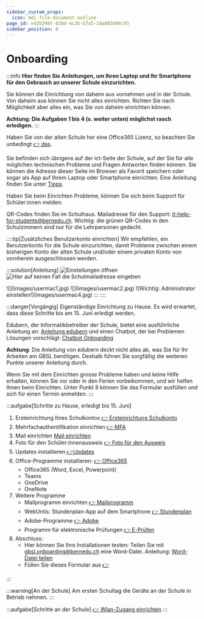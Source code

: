 ```yaml
---
sidebar_custom_props:
  icon: mdi-file-document-outline
page_id: ed2b298f-838d-4c3b-b7a5-18a003d98c93
sidebar_position: 0
---
```


# Onboarding
:::info
**Hier finden Sie Anleitungen, um Ihren Laptop und Ihr Smartphone für den Gebrauch an unserer Schule einzurichten.**

Sie können die Einrichtung von daheim aus vornehmen und in der Schule. Von daheim aus können Sie nicht alles einrichten. Richten Sie nach Möglichkeit aber alles ein, was Sie von daheim einrichten können.

 **Achtung: Die Aufgaben 1 bis 4 (s. weiter unten) möglichst rasch erledigen.**
:::

Haben Sie von der alten Schule her eine Office365 Lizenz, so beachten Sie unbedingt [👉 das](../../anderesoftware/office365/README.md).

Sie befinden sich übrigens auf der ict-Seite der Schule, auf der Sie für alle möglichen technischen Probleme und Fragen Antworten finden können. Sie können die Adresse dieser Seite im Browser als Favorit speichern oder sogar als App auf Ihrem Laptop oder Smartphone einrichten. Eine Anleitung finden Sie unter [Tipps](../../tipps/01-webseite-als-app/README.md).

Haben Sie beim Einrichten Probleme, können Sie sich beim Support für Schüler:innen melden:

QR-Codes finden Sie im Schulhaus. Mailadresse für den Support: [it-help-for-students@bernedu.ch](mailto:it-help-for-students@bernedu.ch). Wichtig: die grünen QR-Codes in den Schulzimmern sind nur für die Lehrpersonen gedacht.

::::tip[Zusätzliches Benutzerkonto einrichten]
Wir empfehlen, ein Benutzerkonto für die Schule einzurichten, damit Probleme zwischen einem bisherigen Konto der alten Schule und/oder einem privaten Konto von vornherein ausgeschlossen werden.

:::solution[Anleitung]
<Tabs>
<TabItem value="Win" label="Windows" default>
![Einstellungen öffnen](images/userwin1.jpg)
![Hier auf keinen Fall die Schulmailadresse eingeben](images/userwin2.jpg)

</TabItem>
<TabItem value="OSX" label="Mac">
![](images/usermac1.jpg)
![](images/usermac2.jpg)
![Wichtig: Administrator einstellen!](images/usermac4.jpg)
</TabItem>
</Tabs>
:::
::::

<Tabs>
<TabItem value="home" label="1. Vorgängig" default>

:::danger[Vorgängig]
Eigenständige Einrichtung zu Hause. Es wird erwartet, dass diese Schritte bis am 15. Juni erledigt werden.

Edubern, der Informatikbetreiber der Schule, bietet eine ausführliche Anleitung an: [Anleitung edubern](https://erzbe.sharepoint.com/sites/EDUBERN-Infohub-Hilfsmittel/Lists/Hilfsmittel/Attachments/157/Anleitung%20–%20Onboarding%20EDUBERN%20BYOD%20FED_RESET_D.pdf) und einen Chatbot, der bei Problemen Lösungen vorschlägt: [Chatbot Onboarding](https://qr.edubern.ch/assistent)

**Achtung**: Die Anleitung von edubern deckt nicht alles ab, was Sie für Ihr Arbeiten am GBSL benötigen. Deshalb führen Sie sorgfältig die weiteren Punkte unserer Anleitung durch.

Wenn Sie mit dem Einrichten grosse Probleme haben und keine Hilfe erhalten, können Sie vor oder in den Ferien vorbeikommen, und wir helfen Ihnen beim Einrichten. Unter Punkt 8 können Sie das Formular ausfüllen und sich für einen Termin anmelden.
:::

:::aufgabe[Schritte zu Hause, erledigt bis 15. Juni]

1. Ersteinrichtung Ihres Schulkontos [👉 Ersteinrichtung Schulkonto](../../schulkonto/README.md)
2. Mehrfachauthentifikation einrichten [👉 MFA](../../schulkonto/mfa/README.md)
3. Mail einrichten [Mail einrichten](../mail/outlook-web/README.md)
4. Foto für den Schüler:innenausweis [👉 Foto für den Ausweis](../../schulkonto/foto-ausweis/README.md)
5. Updates installieren [👉Updates](/docs/tipps/updates/README.md)
6. Office-Programme installieren: [👉 Office365](http://portal.office.com/)
   - Office365 (Word, Excel, Powerpoint)
   - Teams
   - OneDrive
   - OneNote
7. Weitere Programme
   - Mailprogramm einrichten [👉 Mailprogramm](../mail/mail-programme)
   - WebUntis: Stundenplan-App auf dem Smartphone [👉 Stundenplan](../stundenplan)
   - Adobe-Programme [👉 Adobe](../../anderesoftware/adobe)
   - Programm für elektronische Prüfungen [👉 E-Prüfen](../../anderesoftware/digitales%20prüfen/)
8. Abschluss: 
   - Hier können Sie Ihre Installationen testen: Teilen Sie mit gbsl.onboarding@bernedu.ch eine Word-Datei. Anleitung: [Word-Datei teilen](../onedrive/Dateienteilen)
   - Füllen Sie dieses Formular aus [👉](https://forms.office.com/e/8rwV7ixe5G)

:::

</TabItem>
<TabItem value="school" label="2. Am ersten Schultag">

:::warning[An der Schule]
Am ersten Schultag die Geräte an der Schule in Betrieb nehmen.
:::

:::aufgabe[Schritte an der Schule]
[👉 Wlan-Zugang einrichten](../wlan/README.md)
:::

</TabItem>
</Tabs>
